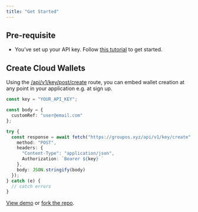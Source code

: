 ```yaml
---
title: "Get Started"
---
```


## Pre-requisite
- You’ve set up your API key. Follow [this tutorial](/introduction/quickstart) to get started.

## Create Cloud Wallets

Using the [/api/v1/key/post/create](/api-reference/v1/key/post/create) route, you can embed wallet creation at any point in your application e.g. at sign up.

```typescript
const key = "YOUR_API_KEY";

const body = {
  customRef: "user@email.com"
};

try {
  const response = await fetch("https://groupos.xyz/api/v1/key/create", {
    method: "POST",
    headers: {
	  "Content-Type": "application/json",
	  Authorization: `Bearer ${key} `
    },
    body: JSON.stringify(body)
  });
} catch (e) {
  // catch errors
}
```

[View demo](https://groupos-email-onboarding.vercel.app/) or [fork the repo](https://github.com/0xStation/groupos-email-onboarding).